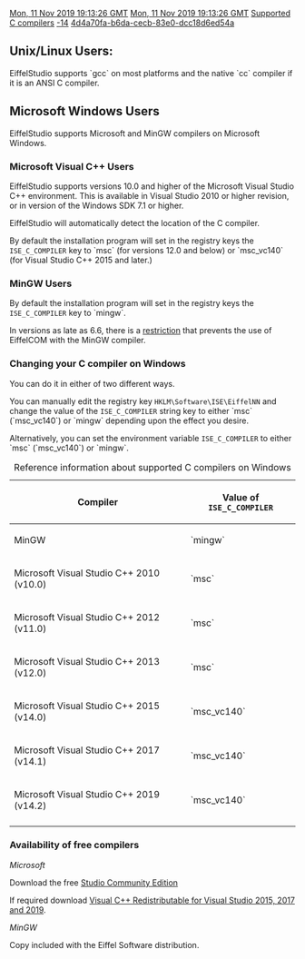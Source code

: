 [[Property:modification_date|Mon, 11 Nov 2019 19:13:26 GMT]]
[[Property:publication_date|Mon, 11 Nov 2019 19:13:26 GMT]]
[[Property:title|Supported C compilers]]
[[Property:weight|-14]]
[[Property:uuid|4d4a70fa-b6da-cecb-83e0-dcc18d6ed54a]]
==Unix/Linux Users:==

EiffelStudio supports `gcc` on most platforms and the native `cc` compiler if it is an ANSI C compiler.


==Microsoft Windows Users==

EiffelStudio supports Microsoft and MinGW compilers on Microsoft Windows.

===Microsoft Visual C++ Users===

EiffelStudio supports versions 10.0 and higher of the Microsoft Visual Studio C++ environment. This is available in Visual Studio 2010 or higher revision, or in version of the Windows SDK 7.1 or higher.

EiffelStudio will automatically detect the location of the C compiler.

By default the installation program will set in the registry keys the <code lang="text">ISE_C_COMPILER</code> key to `msc` (for versions 12.0 and below) or `msc_vc140` (for Visual Studio C++ 2015 and later.)

===MinGW Users===

By default the installation program will set in the registry keys the <code lang="text">ISE_C_COMPILER</code> key to `mingw`.

In versions as late as 6.6, there is a [[EiffelCOM Wizard Guided Tour|restriction]] that prevents the use of EiffelCOM with the MinGW compiler.

===Changing your C compiler on Windows===

You can do it in either of two different ways. 

You can manually edit the registry key <code lang="text">HKLM\Software\ISE\EiffelNN</code> and change the value of the <code lang="text">ISE_C_COMPILER</code> string key to either `msc` (`msc_vc140`) or `mingw` depending upon the effect you desire.

Alternatively, you can set the environment variable <code lang="text">ISE_C_COMPILER</code> to either `msc` (`msc_vc140`) or `mingw`.

{| style="width: auto; margin: 0 auto;"
|+ Reference information about supported C compilers on Windows
! Compiler
! Value of <code lang="text">ISE_C_COMPILER</code>
|-
| MinGW
| `mingw`
|-
| Microsoft Visual Studio C++ 2010 (v10.0)
| `msc`
|-
| Microsoft Visual Studio C++ 2012 (v11.0)
| `msc`
|-
| Microsoft Visual Studio C++ 2013 (v12.0)
| `msc`
|-
| Microsoft Visual Studio C++ 2015 (v14.0)
| `msc_vc140`
|-
| Microsoft Visual Studio C++ 2017 (v14.1)
| `msc_vc140`
|-
| Microsoft Visual Studio C++ 2019 (v14.2)
| `msc_vc140`
|-
|}

===Availability of free compilers===

'' Microsoft ''

Download the free [https://visualstudio.microsoft.com/vs/community/|Visual Studio Community Edition]

If required  download [https://support.microsoft.com/en-us/help/2977003/the-latest-supported-visual-c-downloads|Microsoft Visual C++ Redistributable for Visual Studio 2015, 2017 and 2019]. 

'' MinGW ''

Copy included with the Eiffel Software distribution.
